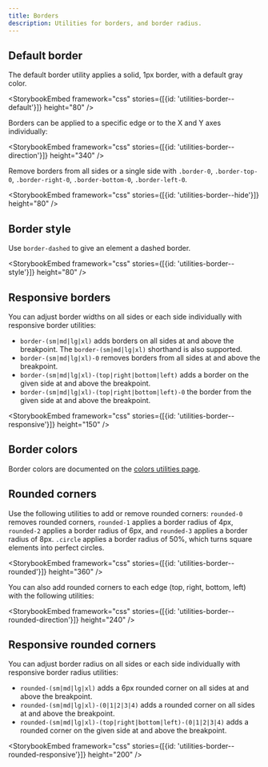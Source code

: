 ```yaml
---
title: Borders
description: Utilities for borders, and border radius.
---
```



## Default border

The default border utility applies a solid, 1px border, with a default gray color.

<StorybookEmbed framework="css" stories={[{id: 'utilities-border--default'}]} height="80" />

Borders can be applied to a specific edge or to the X and Y axes individually:

<StorybookEmbed framework="css" stories={[{id: 'utilities-border--direction'}]} height="340" />

Remove borders from all sides or a single side with `.border-0`, `.border-top-0`, `.border-right-0`, `.border-bottom-0`, `.border-left-0`.

<StorybookEmbed framework="css" stories={[{id: 'utilities-border--hide'}]} height="80" />

## Border style

Use `border-dashed` to give an element a dashed border.

<StorybookEmbed framework="css" stories={[{id: 'utilities-border--style'}]} height="80" />

## Responsive borders

You can adjust border widths on all sides or each side individually with responsive border utilities:

- `border-(sm|md|lg|xl)` adds borders on all sides at and above the breakpoint. The `border-(sm|md|lg|xl)` shorthand is also supported.
- `border-(sm|md|lg|xl)-0` removes borders from all sides at and above the breakpoint.
- `border-(sm|md|lg|xl)-(top|right|bottom|left)` adds a border on the given side at and above the breakpoint.
- `border-(sm|md|lg|xl)-(top|right|bottom|left)-0` the border from the given side at and above the breakpoint.

<StorybookEmbed framework="css" stories={[{id: 'utilities-border--responsive'}]} height="150" />

## Border colors

Border colors are documented on the [colors utilities page](/foundations/css-utilities/colors#border).

## Rounded corners

Use the following utilities to add or remove rounded corners: `rounded-0` removes rounded corners, `rounded-1` applies a border radius of 4px, `rounded-2` applies a border radius of 6px, and `rounded-3` applies a border radius of 8px. `.circle` applies a border radius of 50%, which turns square elements into perfect circles.

<StorybookEmbed framework="css" stories={[{id: 'utilities-border--rounded'}]} height="360" />

You can also add rounded corners to each edge (top, right, bottom, left) with the following utilities:

<StorybookEmbed framework="css" stories={[{id: 'utilities-border--rounded-direction'}]} height="240" />

## Responsive rounded corners

You can adjust border radius on all sides or each side individually with responsive border radius utilities:

- `rounded-(sm|md|lg|xl)` adds a 6px rounded corner on all sides at and above the breakpoint.
- `rounded-(sm|md|lg|xl)-(0|1|2|3|4)` adds a rounded corner on all sides at and above the breakpoint.
- `rounded-(sm|md|lg|xl)-(top|right|bottom|left)-(0|1|2|3|4)` adds a rounded corner on the given side at and above the breakpoint.

<StorybookEmbed framework="css" stories={[{id: 'utilities-border--rounded-responsive'}]} height="200" />
